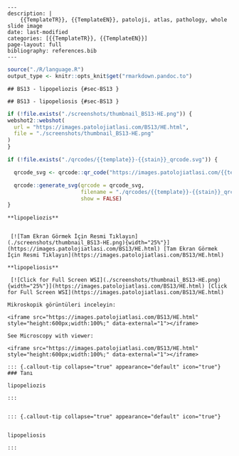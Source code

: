

```comment
---
description: |
    {{TemplateTR}}, {{TemplateEN}}, patoloji, atlas, pathology, whole slide image
date: last-modified
categories: [{{TemplateTR}}, {{TemplateEN}}]
page-layout: full
bibliography: references.bib
---
```





```r
source("./R/language.R")
output_type <- knitr::opts_knit$get("rmarkdown.pandoc.to")
```


```asis
## BS13 - lipopeliozis {#sec-BS13 }
```


```asis
## BS13 - lipopeliosis {#sec-BS13 }
```






```r
if (!file.exists("./screenshots/thumbnail_BS13-HE.png")) {
webshot2::webshot(
  url = "https://images.patolojiatlasi.com/BS13/HE.html",
  file = "./screenshots/thumbnail_BS13-HE.png"
)
}
```




```r
if (!file.exists("./qrcodes/{{template}}-{{stain}}_qrcode.svg")) {

  qrcode_svg <- qrcode::qr_code("https://images.patolojiatlasi.com/{{template}}/{{stain}}.html")

  qrcode::generate_svg(qrcode = qrcode_svg,
                       filename = "./qrcodes/{{template}}-{{stain}}_qrcode.svg",
                       show = FALSE)
}
```




 













:::: {.content-hidden when-format="pdf"}





::::





:::: {.content-visible when-format="pdf"}






::::


```asis

**lipopeliozis**


 [![Tam Ekran Görmek İçin Resmi Tıklayın](./screenshots/thumbnail_BS13-HE.png){width="25%"}](https://images.patolojiatlasi.com/BS13/HE.html) [Tam Ekran Görmek İçin Resmi Tıklayın](https://images.patolojiatlasi.com/BS13/HE.html)
```

```asis

**lipopeliosis**

 [![Click for Full Screen WSI](./screenshots/thumbnail_BS13-HE.png){width="25%"}](https://images.patolojiatlasi.com/BS13/HE.html) [Click for Full Screen WSI](https://images.patolojiatlasi.com/BS13/HE.html)

```







:::: {.content-hidden when-format="pdf"}





::::





:::: {.content-visible when-format="pdf"}






::::












```asis
Mikroskopik görüntüleri inceleyin:

<iframe src="https://images.patolojiatlasi.com/BS13/HE.html" style="height:600px;width:100%;" data-external="1"></iframe>

```





```asis

See Microscopy with viewer:

<iframe src="https://images.patolojiatlasi.com/BS13/HE.html" style="height:600px;width:100%;" data-external="1"></iframe>

```











:::: {.content-hidden when-format="pdf"}





::::





:::: {.content-visible when-format="pdf"}






::::


```asis


::: {.callout-tip collapse="true" appearance="default" icon="true"}
### Tanı

lipopeliozis

:::


```


```asis


::: {.callout-tip collapse="true" appearance="default" icon="true"}


lipopeliosis

:::

```





















